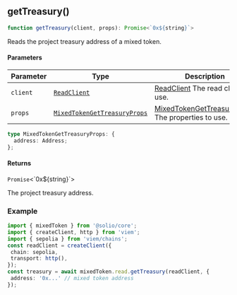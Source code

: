 <a id="getTreasury"></a>

## getTreasury()

```ts copy
function getTreasury(client, props): Promise<`0x${string}`>
```

Reads the project treasury address of a mixed token.

#### Parameters

| Parameter | Type | Description |
| ------ | ------ | ------ |
| `client` | [`ReadClient`](../../types.mdx#ReadClient) | [ReadClient](../../types.mdx#ReadClient) The read client to use. |
| `props` | [`MixedTokenGetTreasuryProps`](get-treasury.mdx#MixedTokenGetTreasuryProps) | [MixedTokenGetTreasuryProps](get-treasury.mdx#MixedTokenGetTreasuryProps) The properties to use. |

<a id="MixedTokenGetTreasuryProps"></a>

```ts copy
type MixedTokenGetTreasuryProps: {
  address: Address;
};
```

#### Returns

`Promise`&lt;\`0x$\{string\}\`&gt;

The project treasury address.

### Example

```ts copy filename="mixed-token.ts"
import { mixedToken } from '@solio/core';
import { createClient, http } from 'viem';
import { sepolia } from 'viem/chains';
const readClient = createClient({
 chain: sepolia,
 transport: http(),
});
const treasury = await mixedToken.read.getTreasury(readClient, {
 address: '0x...' // mixed token address
});
```
